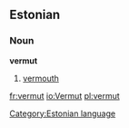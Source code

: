 ==Estonian==
===Noun===
'''vermut'''
# [[vermouth]]

[[Category:Estonian language]]
[[fr:vermut]]
[[io:Vermut]]
[[pl:vermut]]
